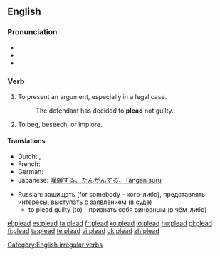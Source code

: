 ==English==

===Pronunciation===
* {{IPA|/'pliːd/}}
* {{audio|en-us-plead.ogg|Audio (US)}}
* {{rhymes|iːd}}

===Verb===
{{en-verb|pleads|pleading|'''[[pled]]''' ''(North American and Scottish English)'' or '''[[pleaded]]''' ''(UK)''}}

# To present an argument, especially in a legal case.
#: The defendant has decided to '''plead''' not guilty.
# To beg, beseech, or implore.

====Translations====
{{trans-top|To present an argument}}
* Dutch: {{t-|nl|pleiten}}, {{t+|nl|bepleiten}}
* French: {{t+|fr|plaider}}
* German: {{t+|de|plädieren}}
* Japanese: [[嘆願する、たんがんする、Tangan suru]]
{{trans-mid}}
* Russian: защищать (for somebody - кого-либо), представлять интересы, выступать с заявлением (в суде)
** to plead guilty (to) - признать себя виновным (в чём-либо)
{{trans-bottom}}

[[Category:English irregular verbs]]

[[el:plead]]
[[es:plead]]
[[fa:plead]]
[[fr:plead]]
[[ko:plead]]
[[io:plead]]
[[hu:plead]]
[[pl:plead]]
[[fi:plead]]
[[ta:plead]]
[[te:plead]]
[[vi:plead]]
[[uk:plead]]
[[zh:plead]]